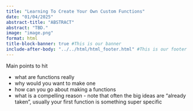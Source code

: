 ```yaml
---
title: "Learning To Create Your Own Custom Functions"
date: "01/04/2025"
abstract-title: "ABSTRACT"
abstract: "TBD."
image: "image.png"
format: html
title-block-banner: true #This is our banner
include-after-body: "../../html/html_footer.html" #This is our footer
---
```



Main points to hit

 - what are functions really
 - why would you want to make one
 - how can you go about making a functions
 - what is a compelling reason - note that often the big ideas are "already taken", usually your first function is something super specific